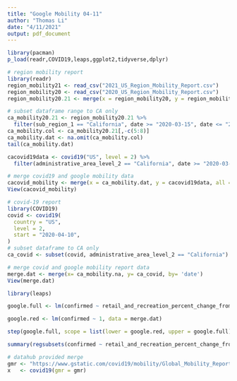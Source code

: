 ```yaml
---
title: "Google Mobility 04-11"
author: "Thomas Li"
date: "4/11/2021"
output: pdf_document
---
```

```r
library(pacman)
p_load(readr,COVID19,leaps,ggplot2,tidyverse,dplyr)
```


```r
# region mobility report
library(readr)
region_mobility21 <- read_csv("2021_US_Region_Mobility_Report.csv")
region_mobility20 <- read_csv("2020_US_Region_Mobility_Report.csv")
region_mobility20.21 <- merge(x = region_mobility20, y = region_mobility21, all = T)
```

```r
# subset dataframe range to CA only
ca_mobility20.21 <- region_mobility20.21 %>% 
  filter(sub_region_1 == "California", date >= "2020-03-15", date <= "2021-03-15")
ca_mobility.col <- ca_mobility20.21[,-c(5:8)]
ca_mobility.dat <- na.omit(ca_mobility.col)
tail(ca_mobility.dat)
```


```r
cacovid19data <- covid19("US", level = 2) %>% 
  filter(administrative_area_level_2 == "California", date >= "2020-03-15", date <= "2021-03-15")
```


```r
# merge covid19 and google mobility data
cacovid_mobility <- merge(x = ca_mobility.dat, y = cacovid19data, all = T)
View(cacovid_mobility)
```


```r
# covid-19 report
library(COVID19)
covid <- covid19(
  country = "US",
  level = 2,
  start = "2020-04-10",
)
# subset dataframe to CA only
ca_covid <- subset(covid, administrative_area_level_2 == "California")
```


```r
# merge covid and google mobility report data
merge.dat <- merge(x= ca_mobility.na, y= ca_covid, by= 'date')
View(merge.dat)
```


```r
library(leaps)

google.full <- lm(confirmed ~ retail_and_recreation_percent_change_from_baseline + grocery_and_pharmacy_percent_change_from_baseline + parks_percent_change_from_baseline + transit_stations_percent_change_from_baseline + workplaces_percent_change_from_baseline + residential_percent_change_from_baseline, data = merge.dat)

google.red <- lm(confirmed ~ 1, data = merge.dat)

step(google.full, scope = list(lower = google.red, upper = google.full), direction = "backward")

summary(regsubsets(confirmed ~ retail_and_recreation_percent_change_from_baseline + grocery_and_pharmacy_percent_change_from_baseline + parks_percent_change_from_baseline + transit_stations_percent_change_from_baseline + workplaces_percent_change_from_baseline + residential_percent_change_from_baseline, data = merge.dat))
```


```r
# datahub provided merge
gmr <- "https://www.gstatic.com/covid19/mobility/Global_Mobility_Report.csv"
x   <- covid19(gmr = gmr)
```

